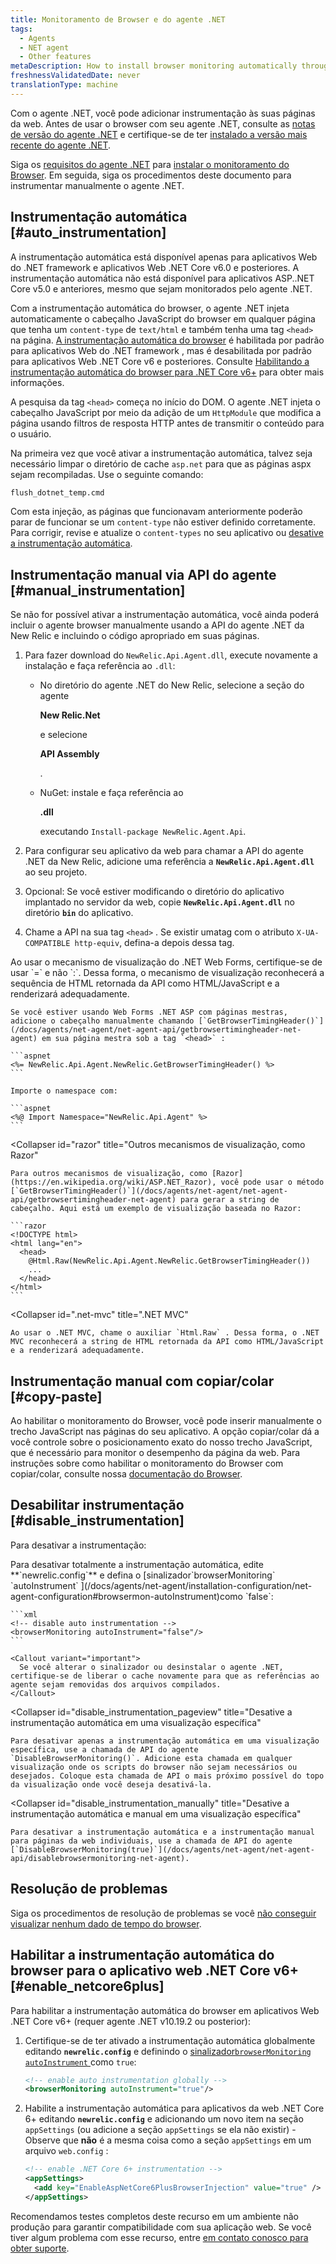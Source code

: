 ```yaml
---
title: Monitoramento de Browser e do agente .NET
tags:
  - Agents
  - NET agent
  - Other features
metaDescription: How to install browser monitoring automatically through the .NET APM agent.
freshnessValidatedDate: never
translationType: machine
---
```


Com o agente .NET, você pode adicionar [<InlinePopover type="browser"/>](/docs/browser/new-relic-browser/getting-started/introduction-new-relic-browser)instrumentação às suas páginas da web. Antes de usar o browser com seu agente .NET, consulte as [notas de versão do agente .NET](/docs/release-notes/agent-release-notes/net-release-notes) e certifique-se de ter [instalado a versão mais recente do agente .NET](/docs/agents/net-agent/installation/install-net-agent-windows).

Siga os [requisitos do agente .NET](/docs/agents/net-agent/getting-started/introduction-new-relic-net#extend) para [instalar o monitoramento do Browser](/docs/browser/new-relic-browser/installation/install-new-relic-browser-agent). Em seguida, siga os procedimentos deste documento para instrumentar manualmente o agente .NET.

## Instrumentação automática [#auto_instrumentation]

<Callout variant="important">
  A instrumentação automática está disponível apenas para aplicativos Web do .NET framework e aplicativos Web .NET Core v6.0 e posteriores. A instrumentação automática não está disponível para aplicativos ASP..NET Core v5.0 e anteriores, mesmo que sejam monitorados pelo agente .NET.
</Callout>

Com a instrumentação automática do browser, o agente .NET injeta automaticamente o cabeçalho JavaScript do browser em qualquer página que tenha um `content-type` de `text/html` e também tenha uma tag `<head>` na página. [A instrumentação automática do browser](/docs/agents/net-agent/configuration/net-agent-configuration#browsermon-autoInstrument) é habilitada por padrão para aplicativos Web do .NET framework , mas é desabilitada por padrão para aplicativos Web .NET Core v6 e posteriores. Consulte [Habilitando a instrumentação automática do browser para .NET Core v6+](#enable_netcore6plus) para obter mais informações.

A pesquisa da tag `<head>` começa no início do DOM. O agente .NET injeta o cabeçalho JavaScript por meio da adição de um `HttpModule` que modifica a página usando filtros de resposta HTTP antes de transmitir o conteúdo para o usuário.

Na primeira vez que você ativar a instrumentação automática, talvez seja necessário limpar o diretório de cache `asp.net` para que as páginas aspx sejam recompiladas. Use o seguinte comando:

```bash
flush_dotnet_temp.cmd
```

Com esta injeção, as páginas que funcionavam anteriormente poderão parar de funcionar se um `content-type` não estiver definido corretamente. Para corrigir, revise e atualize o `content-types` no seu aplicativo ou [desative a instrumentação automática](/docs/agents/net-agent/features/page-load-timing-net#disable-instrumentation).

## Instrumentação manual via API do agente [#manual_instrumentation]

Se não for possível ativar a instrumentação automática, você ainda poderá incluir o agente browser manualmente usando a API do agente .NET da New Relic e incluindo o código apropriado em suas páginas.

1. Para fazer download do `NewRelic.Api.Agent.dll`, execute novamente a instalação e faça referência ao `.dll`:

   * No diretório do agente .NET do New Relic, selecione a seção do agente

     <DoNotTranslate>**New Relic.Net**</DoNotTranslate>

     e selecione

     <DoNotTranslate>**API Assembly**</DoNotTranslate>

     .

   * NuGet: instale e faça referência ao

     <DoNotTranslate>**.dll**</DoNotTranslate>

     executando `Install-package NewRelic.Agent.Api`.

2. Para configurar seu aplicativo da web para chamar a API do agente .NET da New Relic, adicione uma referência a <DoNotTranslate>**`NewRelic.Api.Agent.dll`**</DoNotTranslate> ao seu projeto.

3. Opcional: Se você estiver modificando o diretório do aplicativo implantado no servidor da web, copie <DoNotTranslate>**`NewRelic.Api.Agent.dll`**</DoNotTranslate> no diretório <DoNotTranslate>**`bin`**</DoNotTranslate> do aplicativo.

4. Chame a API na sua tag `<head>` . Se existir umatag com o atributo `X-UA-COMPATIBLE http-equiv`, defina-a depois dessa tag.

<CollapserGroup>
  <Collapser
    id="net-web-forms"
    title="Mecanismo de visualização de formulários da Web .NET"
  >
    Ao usar o mecanismo de visualização do .NET Web Forms, certifique-se de usar `=` e não `:`. Dessa forma, o mecanismo de visualização reconhecerá a sequência de HTML retornada da API como HTML/JavaScript e a renderizará adequadamente.

    Se você estiver usando Web Forms .NET ASP com páginas mestras, adicione o cabeçalho manualmente chamando [`GetBrowserTimingHeader()`](/docs/agents/net-agent/net-agent-api/getbrowsertimingheader-net-agent) em sua página mestra sob a tag `<head>` :

    ```aspnet
    <%= NewRelic.Api.Agent.NewRelic.GetBrowserTimingHeader() %>
    ```

    Importe o namespace com:

    ```aspnet
    <%@ Import Namespace="NewRelic.Api.Agent" %>
    ```
  </Collapser>

  <Collapser
    id="razor"
    title="Outros mecanismos de visualização, como Razor"
  >
    Para outros mecanismos de visualização, como [Razor](https://en.wikipedia.org/wiki/ASP.NET_Razor), você pode usar o método [`GetBrowserTimingHeader()`](/docs/agents/net-agent/net-agent-api/getbrowsertimingheader-net-agent) para gerar a string de cabeçalho. Aqui está um exemplo de visualização baseada no Razor:

    ```razor
    <!DOCTYPE html>
    <html lang="en">
      <head>
        @Html.Raw(NewRelic.Api.Agent.NewRelic.GetBrowserTimingHeader())
        ...
      </head>
    </html>
    ```
  </Collapser>

  <Collapser
    id=".net-mvc"
    title=".NET MVC"
  >
    Ao usar o .NET MVC, chame o auxiliar `Html.Raw` . Dessa forma, o .NET MVC reconhecerá a string de HTML retornada da API como HTML/JavaScript e a renderizará adequadamente.
  </Collapser>
</CollapserGroup>

## Instrumentação manual com copiar/colar [#copy-paste]

Ao habilitar o monitoramento do Browser, você pode inserir manualmente o trecho JavaScript nas páginas do seu aplicativo. A opção copiar/colar dá a você controle sobre o posicionamento exato do nosso trecho JavaScript, que é necessário para monitor o desempenho da página da web. Para instruções sobre como habilitar o monitoramento do Browser com copiar/colar, consulte nossa [documentação do Browser](/docs/browser/browser-monitoring/installation/install-browser-monitoring-agent/#copy-paste).

## Desabilitar instrumentação [#disable_instrumentation]

Para desativar a instrumentação:

<CollapserGroup>
  <Collapser
    id="disable_auto-instrumentation"
    title="Desativar instrumentação automática"
  >
    Para desativar totalmente a instrumentação automática, edite <DoNotTranslate>**`newrelic.config`**</DoNotTranslate> e defina o [sinalizador`browserMonitoring` `autoInstrument` ](/docs/agents/net-agent/installation-configuration/net-agent-configuration#browsermon-autoInstrument)como `false`:

    ```xml
    <!-- disable auto instrumentation -->
    <browserMonitoring autoInstrument="false"/>
    ```

    <Callout variant="important">
      Se você alterar o sinalizador ou desinstalar o agente .NET, certifique-se de liberar o cache novamente para que as referências ao agente sejam removidas dos arquivos compilados.
    </Callout>
  </Collapser>

  <Collapser
    id="disable_instrumentation_pageview"
    title="Desative a instrumentação automática em uma visualização específica"
  >
    Para desativar apenas a instrumentação automática em uma visualização específica, use a chamada de API do agente `DisableBrowserMonitoring()`. Adicione esta chamada em qualquer visualização onde os scripts do browser não sejam necessários ou desejados. Coloque esta chamada de API o mais próximo possível do topo da visualização onde você deseja desativá-la.
  </Collapser>

  <Collapser
    id="disable_instrumentation_manually"
    title="Desative a instrumentação automática e manual em uma visualização específica"
  >
    Para desativar a instrumentação automática e a instrumentação manual para páginas da web individuais, use a chamada de API do agente [`DisableBrowserMonitoring(true)`](/docs/agents/net-agent/net-agent-api/disablebrowsermonitoring-net-agent).
  </Collapser>
</CollapserGroup>

## Resolução de problemas

Siga os procedimentos de resolução de problemas se você [não conseguir visualizar nenhum dado de tempo do browser](/docs/agents/net-agent/troubleshooting/no-page-load-timing-data-appears-net).

## Habilitar a instrumentação automática do browser para o aplicativo web .NET Core v6+ [#enable_netcore6plus]

Para habilitar a instrumentação automática do browser em aplicativos Web .NET Core v6+ (requer agente .NET v10.19.2 ou posterior):

1. Certifique-se de ter ativado a instrumentação automática globalmente editando <DoNotTranslate>**`newrelic.config`**</DoNotTranslate> e definindo o [sinalizador`browserMonitoring` `autoInstrument` ](/docs/agents/net-agent/installation-configuration/net-agent-configuration#browsermon-autoInstrument)como `true`:

   ```xml
   <!-- enable auto instrumentation globally -->
   <browserMonitoring autoInstrument="true"/>
   ```

2. Habilite a instrumentação automática para aplicativos da web .NET Core 6+ editando <DoNotTranslate>**`newrelic.config`**</DoNotTranslate> e adicionando um novo item na seção `appSettings` (ou adicione a seção `appSettings` se ela não existir) - Observe que **não** é a mesma coisa como a seção `appSettings` em um arquivo `web.config` :

   ```xml
   <!-- enable .NET Core 6+ instrumentation -->
   <appSettings>
     <add key="EnableAspNetCore6PlusBrowserInjection" value="true" />
   </appSettings>
   ```

Recomendamos testes completos deste recurso em um ambiente não produção para garantir compatibilidade com sua aplicação web. Se você tiver algum problema com esse recurso, entre [em contato conosco para obter suporte](/docs/new-relic-solutions/solve-common-issues/find-help-use-support-portal/).